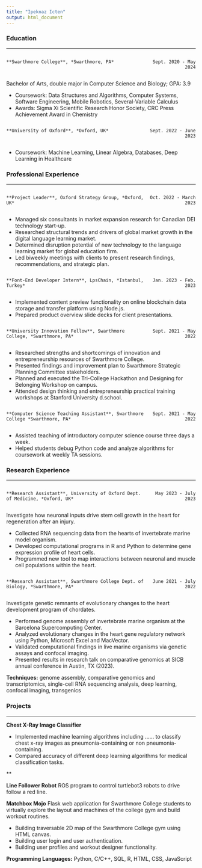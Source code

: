 ```yaml
---
title: "Ipeknaz Icten"
output: html_document
---
```

### Education
***

<div style="display: flex; justify-content: space-between;">
  <div style="text-align: left; flex: 3;">
    **Swarthmore College**, *Swarthmore, PA*
  </div>
  <div style="text-align: right; flex: 1;">
    Sept. 2020 - May 2024
  </div>
</div>

Bachelor of Arts, double major in Computer Science and Biology; GPA: 3.9 

- Coursework: Data Structures and Algorithms, Computer Systems, Software Engineering, Mobile Robotics, Several-Variable Calculus
- Awards: Sigma Xi Scientific Research Honor Society, CRC Press Achievement Award in Chemistry

<div style="display: flex; justify-content: space-between;">
  <div style="text-align: left; flex: 3;">
    **University of Oxford**, *Oxford, UK*
  </div>
  <div style="text-align: right; flex: 1;">
    Sept. 2022 - June 2023
  </div>
</div>

- Coursework: Machine Learning, Linear Algebra, Databases, Deep Learning in Healthcare

### Professional Experience
***
<div style="display: flex; justify-content: space-between;">
  <div style="text-align: left; flex: 3;">
    **Project Leader**, Oxford Strategy Group, *Oxford, UK*
  </div>
  <div style="text-align: right; flex: 1;">
    Oct. 2022 - March 2023
  </div>
</div>

- Managed six consultants in market expansion research for Canadian DEI technology start-up.
- Researched structural trends and drivers of global market growth in the digital language learning market.  
- Determined disruption potential of new technology to the language learning market for global education firm.
- Led biweekly meetings with clients to present research findings, recommendations, and strategic plan.

<div style="display: flex; justify-content: space-between;">
  <div style="text-align: left; flex: 3;">
    **Font-End Developer Intern**, LpsChain, *Istanbul, Turkey*
  </div>
  <div style="text-align: right; flex: 1;">
    Jan. 2023 - Feb. 2023
  </div>
</div>

- Implemented content preview functionality on online blockchain data storage and transfer platform using Node.js.
-	Prepared product overview slide decks for client presentations.

<div style="display: flex; justify-content: space-between;">
  <div style="text-align: left; flex: 3;">
    **University Innovation Fellow**, Swarthmore College, *Swarthmore, PA*
  </div>
  <div style="text-align: right; flex: 1;">
    Sept. 2021 - May 2022
  </div>
</div>

- Researched strengths and shortcomings of innovation and entrepreneurship resources of Swarthmore College.
- Presented findings and improvement plan to Swarthmore Strategic Planning Committee stakeholders.
- Planned and executed the Tri-College Hackathon and Designing for Belonging Workshop on campus. 
-	Attended design thinking and entrepreneurship practical training workshops at Stanford University d.school.

<div style="display: flex; justify-content: space-between;">
  <div style="text-align: left; flex: 3;">
    **Computer Science Teaching Assistant**, Swarthmore College *Swarthmore, PA*
  </div>
  <div style="text-align: right; flex: 1;">
    Sept. 2021 - May 2022
  </div>
</div>

- Assisted teaching of introductory computer science course three days a week.
- Helped students debug Python code and analyze algorithms for coursework at weekly TA sessions.

### Research Experience
***

<div style="display: flex; justify-content: space-between;">
  <div style="text-align: left; flex: 3;">
    **Research Assistant**, University of Oxford Dept. of Medicine, *Oxford, UK*
  </div>
  <div style="text-align: right; flex: 1;">
    May 2023 - July 2023
  </div>
</div>

Investigate how neuronal inputs drive stem cell growth in the heart for regeneration after an injury. 

- Collected RNA sequencing data from the hearts of invertebrate marine model organism.
- Developed computational programs in R and Python to determine gene expression profile of heart cells.
- Programmed new tool to map interactions between neuronal and muscle cell populations within the heart. 

<div style="display: flex; justify-content: space-between;">
  <div style="text-align: left; flex: 3;">
    **Research Assistant**, Swarthmore College Dept. of Biology, *Swarthmore, PA*
  </div>
  <div style="text-align: right; flex: 1;">
    June 2021 - July 2022
  </div>
</div>

Investigate genetic remnants of evolutionary changes to the heart development program of chordates. 

- Performed genome assembly of invertebrate marine organism at the Barcelona Supercomputing Center.
- Analyzed evolutionary changes in the heart gene regulatory network using Python, Microsoft Excel and MacVector.
- Validated computational findings in live marine organisms via genetic assays and confocal imaging.
- Presented results in research talk on comparative genomics at SICB annual conference in Austin, TX (2023).

**Techniques:** genome assembly, comparative genomics and transcriptomics, single-cell RNA sequencing analysis, deep learning, confocal imaging, transgenics

### Projects
***

**Chest X-Ray Image Classifier**

- Implemented machine learning algorithms including ...... to classify chest x-ray images as pneumonia-containing or non pneumonia-containing. 
- Compared accuracy of different deep learning algorithms for medical classification tasks. 

**

**Line Follower Robot**
ROS program to control turtlebot3 robots to drive follow a red line. 

**Matchbox Mojo**
Flask web application for Swarthmore College students to virtually explore the layout and machines of the college gym and build workout routines. 

- Building traversable 2D map of the Swarthmore College gym using HTML canvas.
- Building user login and user authentication. 
- Building user profiles and workout designer functionality.

**Programming Languages:** Python, C/C++, SQL, R, HTML, CSS, JavaScript



